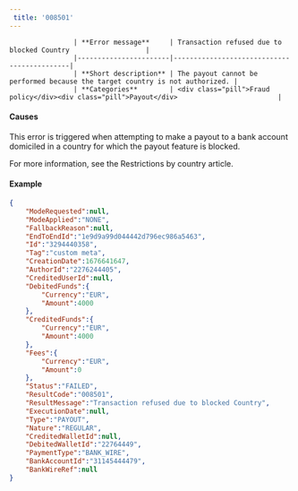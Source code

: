---  
 title: '008501'  
---  


                    | **Error message**     | Transaction refused due to blocked Country                   |
                    |-----------------------|--------------------------------------------|
                    | **Short description** | The payout cannot be performed because the target country is not authorized. |
                    | **Categories**        | <div class="pill">Fraud policy</div><div class="pill">Payout</div>                         |
                  

#### Causes  

This error is triggered when attempting to make a payout to a bank account domiciled in a country for which the payout feature is blocked.   

For more information, see the Restrictions by country article.  

#### Example  
```json API Response
{
    "ModeRequested":null,
    "ModeApplied":"NONE",
    "FallbackReason":null,
    "EndToEndId":"1e9d9a99d044442d796ec986a5463",
    "Id":"3294440358",
    "Tag":"custom meta",
    "CreationDate":1676641647,
    "AuthorId":"2276244405",
    "CreditedUserId":null,
    "DebitedFunds":{
        "Currency":"EUR",
        "Amount":4000
    },
    "CreditedFunds":{
        "Currency":"EUR",
        "Amount":4000
    },
    "Fees":{
        "Currency":"EUR",
        "Amount":0
    },
    "Status":"FAILED",
    "ResultCode":"008501",
    "ResultMessage":"Transaction refused due to blocked Country",
    "ExecutionDate":null,
    "Type":"PAYOUT",
    "Nature":"REGULAR",
    "CreditedWalletId":null,
    "DebitedWalletId":"22764449",
    "PaymentType":"BANK_WIRE",
    "BankAccountId":"31145444479",
    "BankWireRef":null
}
```